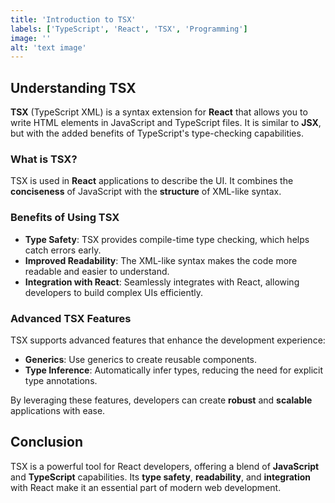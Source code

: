 ```yaml
---
title: 'Introduction to TSX'
labels: ['TypeScript', 'React', 'TSX', 'Programming']
image: ''
alt: 'text image'
---
```


## Understanding TSX

**TSX** (TypeScript XML) is a syntax extension for **React** that allows you to write HTML elements in JavaScript and TypeScript files.
It is similar to **JSX**, but with the added benefits of TypeScript's type-checking capabilities.

### **What is TSX?**

TSX is used in **React** applications to describe the UI.
It combines the **conciseness** of JavaScript with the **structure** of XML-like syntax.

### **Benefits of Using TSX**

-   **Type Safety**: TSX provides compile-time type checking, which helps catch errors early.
-   **Improved Readability**: The XML-like syntax makes the code more readable and easier to understand.
-   **Integration with React**: Seamlessly integrates with React, allowing developers to build complex UIs efficiently.

### **Advanced TSX Features**

TSX supports advanced features that enhance the development experience:

-   **Generics**: Use generics to create reusable components.
-   **Type Inference**: Automatically infer types, reducing the need for explicit type annotations.

By leveraging these features, developers can create **robust** and **scalable** applications with ease.

## Conclusion

TSX is a powerful tool for React developers, offering a blend of **JavaScript** and **TypeScript** capabilities.
Its **type safety**, **readability**, and **integration** with React make it an essential part of modern web development.
